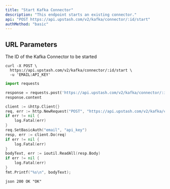 ```yaml
---
title: "Start Kafka Connector"
description: "This endpoint starts an existing connector."
api: "POST https://api.upstash.com/v2/kafka/connector/:id/start"
authMethod: "basic"
---
```


## URL Parameters

<ParamField path="id" type="string" required>
  The ID of the Kafka Connector to be started
</ParamField>

<RequestExample>

```shell curl
curl -X POST \
  https://api.upstash.com/v2/kafka/connector/:id/start \
  -u 'EMAIL:API_KEY'
```

```python Python
import requests

response = requests.post('https://api.upstash.com/v2/kafka/connector/:id/start', auth=('EMAIL', 'API_KEY'))
response.content
```

```go Go
client := &http.Client{}
req, err := http.NewRequest("POST", "https://api.upstash.com/v2/kafka/connector/:id/start", nil)
if err != nil {
    log.Fatal(err)
}
req.SetBasicAuth("email", "api_key")
resp, err := client.Do(req)
if err != nil {
    log.Fatal(err)
}
bodyText, err := ioutil.ReadAll(resp.Body)
if err != nil {
    log.Fatal(err)
}
fmt.Printf("%s\n", bodyText);
```

</RequestExample>

<ResponseExample>```json 200 OK "OK" ```</ResponseExample>
